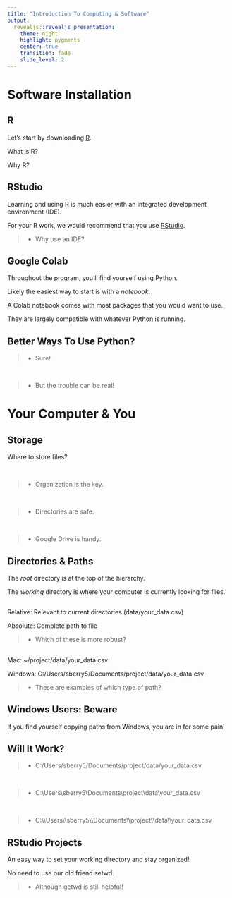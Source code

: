 ```yaml
---
title: "Introduction To Computing & Software"
output:
  revealjs::revealjs_presentation:
    theme: night
    highlight: pygments
    center: true
    transition: fade
    slide_level: 2
---
```


# Software Installation

## R

Let's start by downloading <a href="https://cran.r-project.org/mirrors.html">R</a>.

What is R?

Why R?

## RStudio

Learning and using R is much easier with an integrated development environment (IDE). 

For your R work, we would recommend that you use <a href="https://www.rstudio.com/products/rstudio/download/#download">RStudio</a>.

> - Why use an IDE?

## Google Colab

Throughout the program, you'll find yourself using Python.

Likely the easiest way to start is with a *notebook*. 

A Colab notebook comes with most packages that you would want to use.

They are largely compatible with whatever Python is running.

## Better Ways To Use Python?

> - Sure!

</br>

> - But the trouble can be real!

# Your Computer & You {data-background="https://media.giphy.com/media/bPCwGUF2sKjyE/source.gif"}

## Storage

Where to store files?

</br>

> - Organization is the key.

</br>

> - Directories are safe.

</br>

> - Google Drive is handy.

## {data-background="desktop.jpg"}

## Directories & Paths

The *root* directory is at the top of the hierarchy.

The *working* directory is where your computer is currently looking for files.

##

Relative: Relevant to current directories (data/your_data.csv)

Absolute: Complete path to file

> - Which of these is more robust?

##

Mac: ~/project/data/your_data.csv

Windows: C:/Users/sberry5/Documents/project/data/your_data.csv

> - These are examples of which type of path?

##  Windows Users: Beware

If you find yourself copying paths from Windows, you are in for some pain!

## Will It Work?

> - C:/Users/sberry5/Documents/project/data/your_data.csv

</br>

> - C:\\Users\\sberry5\\Documents\\project\\data\\your_data.csv

</br>

> - C:\\\\Users\\\\sberry5\\\\Documents\\\\project\\\\data\\\\your_data.csv

## {data-background="https://media.giphy.com/media/W0QduXZQEcNEa8r0oY/giphy.gif"}

## RStudio Projects

An easy way to set your working directory and stay organized!

No need to use our old friend setwd.

> - Although getwd is still helpful!